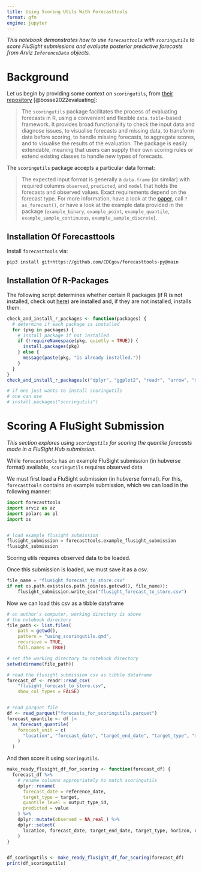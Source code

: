 ```yaml
---
title: Using Scoring Utils With Forecasttools
format: gfm
engine: jupyter
---
```


_This notebook demonstrates how to use `forecasttools` with `scoringutils` to score FluSight submissions and evaluate posterior predictive forecasts from Arviz `InferenceData` objects._

# Background

Let us begin by providing some context on `scoringutils`, from [their repository](https://github.com/epiforecasts/scoringutils) [@bosse2022evaluating]:

> The `scoringutils` package facilitates the process of evaluating forecasts in R, using a convenient and flexible `data.table`-based framework. It provides broad functionality to check the input data and diagnose issues, to visualise forecasts and missing data, to transform data before scoring, to handle missing forecasts, to aggregate scores, and to visualise the results of the evaluation. The package is easily extendable, meaning that users can supply their own scoring rules or extend existing classes to handle new types of forecasts.

The `scoringutils` package accepts a particular data format:

> The expected input format is generally a `data.frame` (or similar) with required columns `observed`, `predicted`, and `model` that holds the forecasts and observed values. Exact requirements depend on the forecast type. For more information, have a look at the [paper](https://drive.google.com/file/d/1URaMsXmHJ1twpLpMl1sl2HW4lPuUycoj/view?usp=drive_link), call `?as_forecast()`, or have a look at the example data provided in the package (`example_binary`, `example_point`, `example_quantile`, `example_sample_continuous`, `example_sample_discrete`).

## Installation Of Forecasttools

Install `forecasttools` via:

```
pip3 install git+https://github.com/CDCgov/forecasttools-py@main
```

## Installation Of R-Packages

The following script determines whether certain R packages (if R is not installed, check out [here](https://cran.r-project.org/)) are installed and, if they are not installed, installs them.

```r
check_and_install_r_packages <- function(packages) {
  # determine if each package is installed
  for (pkg in packages) {
    # install package if not installed
    if (!requireNamespace(pkg, quietly = TRUE)) {
      install.packages(pkg)
    } else {
      message(paste(pkg, "is already installed."))
    }
  }
}
check_and_install_r_packages(c("dplyr", "ggplot2", "readr", "arrow", "scoringutils"))

# if one just wants to install scoringutils
# one can use
# install.packages("scoringutils")
```

# Scoring A FluSight Submission

_This section explores using `scoringutils` for scoring the quantile forecasts made in a FluSight Hub submission._

While `forecasttools` has an example FluSight submission (in hubverse format) available, `scoringutils` requires observed data

We must first load a FluSight submission (in hubverse format). For this, `forecasttools` contains an example submission, which we can load in the following manner:

```python
import forecasttools
import arviz as az
import polars as pl
import os


# load example flusight submission
flusight_submission = forecasttools.example_flusight_submission
flusight_submission
```

Scoring utils requires observed data to be loaded.

Once this submission is loaded, we must save it as a csv.

```python
file_name = "flusight_forecast_to_store.csv"
if not os.path.exists(os.path.join(os.getcwd(), file_name)):
    flusight_submission.write_csv("flusight_forecast_to_store.csv")
```

Now we can load this csv as a tibble dataframe

```r
# on author's computer, working directory is above
# the notebook directory
file_path <- list.files(
    path = getwd(),
    pattern = "using_scoringutils.qmd",
    recursive = TRUE,
    full.names = TRUE)

# set the working directory to notebook directory
setwd(dirname(file_path))
```

```r
# read the flusight submission csv as tibble dataframe
forecast_df <- readr::read_csv(
    "flusight_forecast_to_store.csv",
    show_col_types = FALSE)


# read parquet file
df <- read_parquet("forecasts_for_scoringutils.parquet")
forecast_quantile <- df |>
  as_forecast_quantile(
    forecast_unit = c(
      "location", "forecast_date", "target_end_date", "target_type", "model", "horizon"
    )
  )
```

And then score it using `scoringutils`.

```r

make_ready_flusight_df_for_scoring <- function(forecast_df) {
  forecast_df %>%
    # rename columns appropriately to match scoringutils
    dplyr::rename(
      forecast_date = reference_date,
      target_type = target,
      quantile_level = output_type_id,
      predicted = value
    ) %>%
    dplyr::mutate(observed = NA_real_) %>%
    dplyr::select(
      location, forecast_date, target_end_date, target_type, horizon, quantile_level, predicted, observed
    )
}


df_scoringutils <- make_ready_flusight_df_for_scoring(forecast_df)
print(df_scoringutils)
```



:::{.refs}
:::
